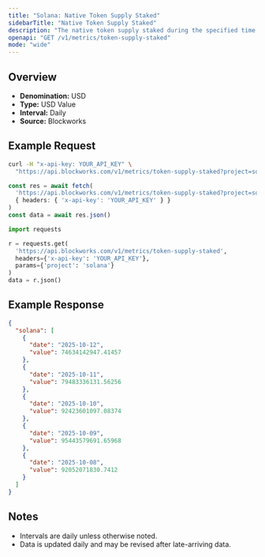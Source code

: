 ```yaml
---
title: "Solana: Native Token Supply Staked"
sidebarTitle: "Native Token Supply Staked"
description: "The native token supply staked during the specified time period for given blockchain."
openapi: "GET /v1/metrics/token-supply-staked"
mode: "wide"
---
```


## Overview

- **Denomination:** USD
- **Type:** USD Value
- **Interval:** Daily
- **Source:** Blockworks

## Example Request

<CodeGroup>

```bash cURL
curl -H "x-api-key: YOUR_API_KEY" \
  "https://api.blockworks.com/v1/metrics/token-supply-staked?project=solana"
```

```typescript TypeScript
const res = await fetch(
  'https://api.blockworks.com/v1/metrics/token-supply-staked?project=solana',
  { headers: { 'x-api-key': 'YOUR_API_KEY' } }
)
const data = await res.json()
```

```python Python
import requests

r = requests.get(
  'https://api.blockworks.com/v1/metrics/token-supply-staked',
  headers={'x-api-key': 'YOUR_API_KEY'},
  params={'project': 'solana'}
)
data = r.json()
```

</CodeGroup>

## Example Response

```json
{
  "solana": [
    {
      "date": "2025-10-12",
      "value": 74634142947.41457
    },
    {
      "date": "2025-10-11",
      "value": 79483336131.56256
    },
    {
      "date": "2025-10-10",
      "value": 92423601097.08374
    },
    {
      "date": "2025-10-09",
      "value": 95443579691.65968
    },
    {
      "date": "2025-10-08",
      "value": 92052071830.7412
    }
  ]
}
```

## Notes
- Intervals are daily unless otherwise noted.
- Data is updated daily and may be revised after late-arriving data.